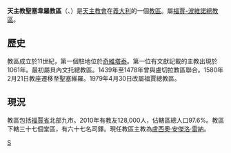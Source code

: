{{Infobox diocese
|name =聖塞韋羅
|jurisdiction = 教區
|latin = Dioecesis Sancti Severi
|local = 
|border = catholic
|image = 
|image_size = 
|image_alt = 
|caption = 教區範圍
|image2 =Cattedrale San Severo.jpg
|caption2= 聖伯多祿主教座堂
|location = 義大利
|rite = 羅馬禮
|territory =福賈省北部
|population =128,000
|patron =[[永援聖母|永援聖母]]、[[聖塞維里諾院長|聖塞維里諾院長]]、[[聖塞維羅|聖塞維羅]]
|province = 福賈-波維諾
|established =11世紀
|cathedral = 聖母升天主教座堂
|co-cathedral =
|leadership = 主教 
|website =[http://www.diocesisansevero.it/ 官方網頁]
|pope =  
|patriarch= 
|metropolitan =
|ordinary = 盧西奧·安傑洛·雷納
|coadjutor archbishop = 
|coadjutor bishop = 
|auxiliary = 
|emeritus = }}

'''天主教聖塞韋羅教區'''（{{lang-la|Dioecesis Sancti Severi}}、{{lang-it|Diocesi di San Severo}}）是[[天主教會|天主教會]]在[[義大利|義大利]]的一個[[教區|教區]]。屬[[天主教福賈-波維諾總教區|福賈-波維諾總教區]]。

==歷史==
教區成立於11世紀，第一個駐地位於[[奇維塔泰|奇維塔泰]]。第一位有文獻記載的主教出現於1061年。最初屬貝內文托總教區。1439年至1478年曾與盧切拉教區聯合。1580年2月21日教座遷移至聖塞維羅。1979年4月30日改屬福賈總教區。

==現況==
教區包括[[福賈省|福賈省]]北部九市。2010年有教友128,000人，佔轄區總人口97.6%。教區下轄三十七個堂區，有六十七名司鐸。現任教區主教為[[盧西奧·安傑洛·雷納|盧西奧·安傑洛·雷納]]。

{{意大利天主教教區}}
[[Category:義大利天主教教區|S]]